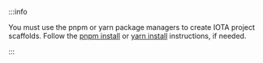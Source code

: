 :::info

You must use the pnpm or yarn package managers to create IOTA project scaffolds. Follow the [pnpm install](https://pnpm.io/installation) or [yarn install](https://classic.yarnpkg.com/lang/en/docs/install/#mac-stable) instructions, if needed.

:::